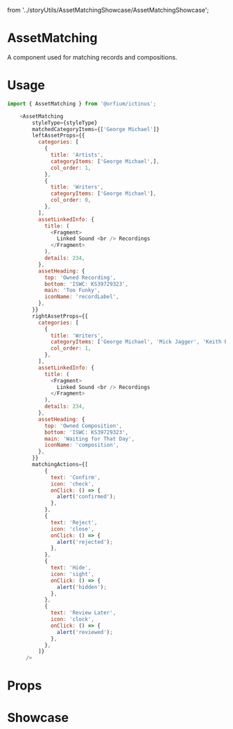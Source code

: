 
  from '../storyUtils/AssetMatchingShowcase/AssetMatchingShowcase';

<Meta title="Design System/Asset Matching"/>

# AssetMatching

A component used for matching records and compositions.

# Usage

```js
import { AssetMatching } from '@orfium/ictinus';

    <AssetMatching
        styleType={styleType}
        matchedCategoryItems={['George Michael']}
        leftAssetProps={{
          categories: [
            {
              title: 'Artists',
              categoryItems: ['George Michael',],
              col_order: 1,
            },
            {
              title: 'Writers',
              categoryItems: ['George Michael'],
              col_order: 0,
            },
          ],
          assetLinkedInfo: {
            title: (
              <Fragment>
                Linked Sound <br /> Recordings
              </Fragment>
            ),
            details: 234,
          },
          assetHeading: {
            top: 'Owned Recording',
            bottom: 'ISWC: KS39729323',
            main: 'Too Funky',
            iconName: 'recordLabel',
          },
        }}
        rightAssetProps={{
          categories: [
            {
              title: 'Writers',
              categoryItems: ['George Michael', 'Mick Jagger', 'Keith Richards'],
              col_order: 1,
            },
          ],
          assetLinkedInfo: {
            title: (
              <Fragment>
                Linked Sound <br /> Recordings
              </Fragment>
            ),
            details: 234,
          },
          assetHeading: {
            top: 'Owned Composition',
            bottom: 'ISWC: KS39729323',
            main: 'Waiting for That Day',
            iconName: 'composition',
          },
        }}
        matchingActions={[
            {
              text: 'Confirm',
              icon: 'check',
              onClick: () => {
                alert('confirmed');
              },
            },
            {
              text: 'Reject',
              icon: 'close',
              onClick: () => {
                alert('rejected');
              },
            },
            {
              text: 'Hide',
              icon: 'sight',
              onClick: () => {
                alert('hidden');
              },
            },
            {
              text: 'Review Later',
              icon: 'clock',
              onClick: () => {
                alert('reviewed');
              },
            },
          ]}
      />
```

# Props

<Props of={AssetMatching}/>

# Showcase

<Preview>
  <Story name="AssetMatching" parameters={{ decorators: [withKnobs] }}>
    <AssetMatchingShowcase styleType={select('styleType',['filled', 'outlined', 'elevated'], 'outlined')} showCustomContent={boolean('showCustomContent', false)} />
  </Story>
</Preview>
